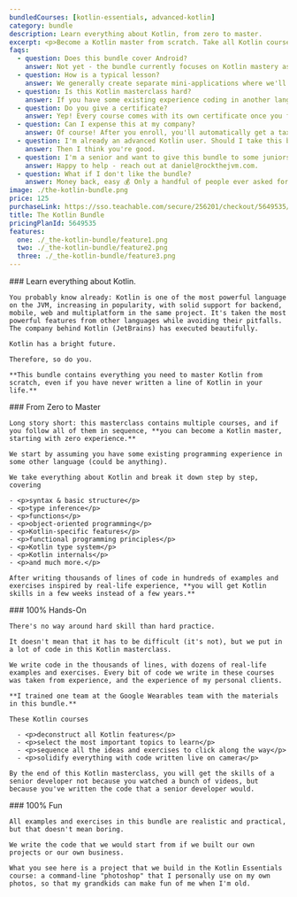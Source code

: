 ```yaml
---
bundledCourses: [kotlin-essentials, advanced-kotlin]
category: bundle
description: Learn everything about Kotlin, from zero to master.
excerpt: <p>Become a Kotlin master from scratch. Take all Kotlin courses at a discount, write thousands of lines of code, and become one of the top developers in weeks instead of years.</p>
faqs:
  - question: Does this bundle cover Android?
    answer: Not yet - the bundle currently focuses on Kotlin mastery as a language, so that you can apply these skills on any platform, including Android of course!
  - question: How is a typical lesson?
    answer: We generally create separate mini-applications where we'll explore a certain feature of the Kotlin language, with examples and exercises. Each lesson is about 10-30 mins long.
  - question: Is this Kotlin masterclass hard?
    answer: If you have some existing experience coding in another language, this bundle will give you a consistent brain stretch, but not so much that you burn out. If you're stuck on something, we're happy to help in our private community.
  - question: Do you give a certificate?
    answer: Yep! Every course comes with its own certificate once you finish it, so that you can reimburse this bundle with your employer or get a Kotlin job.
  - question: Can I expense this at my company?
    answer: Of course! After you enroll, you'll automatically get a tax-compliant receipt which you can use to reimburse this course with your employer.
  - question: I'm already an advanced Kotlin user. Should I take this bundle?
    answer: Then I think you're good.
  - question: I'm a senior and want to give this bundle to some juniors in my team, can I audit this bundle?
    answer: Happy to help - reach out at daniel@rockthejvm.com.
  - question: What if I don't like the bundle?
    answer: Money back, easy 💰 Only a handful of people ever asked for a refund on the entire site of 20+ courses, just to give you an idea.
image: ./the-kotlin-bundle.png
price: 125
purchaseLink: https://sso.teachable.com/secure/256201/checkout/5649535/kotlin-bundle
title: The Kotlin Bundle
pricingPlanId: 5649535
features:
  one: ./_the-kotlin-bundle/feature1.png
  two: ./_the-kotlin-bundle/feature2.png
  three: ./_the-kotlin-bundle/feature3.png
---
```



<CourseLayout>
  <Fragment slot="goal">
    ### Learn everything about Kotlin.

    You probably know already: Kotlin is one of the most powerful language on the JVM, increasing in popularity, with solid support for backend, mobile, web and multiplatform in the same project. It's taken the most powerful features from other languages while avoiding their pitfalls. The company behind Kotlin (JetBrains) has executed beautifully.

    Kotlin has a bright future.

    Therefore, so do you.

    **This bundle contains everything you need to master Kotlin from scratch, even if you have never written a line of Kotlin in your life.**

  </Fragment>
  <Fragment slot="feature1">
    ### From Zero to Master

    Long story short: this masterclass contains multiple courses, and if you follow all of them in sequence, **you can become a Kotlin master, starting with zero experience.**

    We start by assuming you have some existing programming experience in some other language (could be anything).

    We take everything about Kotlin and break it down step by step, covering

    - <p>syntax & basic structure</p>
    - <p>type inference</p>
    - <p>functions</p>
    - <p>object-oriented programming</p>
    - <p>Kotlin-specific features</p>
    - <p>functional programming principles</p>
    - <p>Kotlin type system</p>
    - <p>Kotlin internals</p>
    - <p>and much more.</p>

    After writing thousands of lines of code in hundreds of examples and exercises inspired by real-life experience, **you will get Kotlin skills in a few weeks instead of a few years.**

  </Fragment>
  <Fragment slot="feature2">
    ### 100% Hands-On

    There's no way around hard skill than hard practice.

    It doesn't mean that it has to be difficult (it's not), but we put in a lot of code in this Kotlin masterclass.

    We write code in the thousands of lines, with dozens of real-life examples and exercises. Every bit of code we write in these courses was taken from experience, and the experience of my personal clients.

    **I trained one team at the Google Wearables team with the materials in this bundle.**

    These Kotlin courses

      - <p>deconstruct all Kotlin features</p>
      - <p>select the most important topics to learn</p>
      - <p>sequence all the ideas and exercises to click along the way</p>
      - <p>solidify everything with code written live on camera</p>

    By the end of this Kotlin masterclass, you will get the skills of a senior developer not because you watched a bunch of videos, but because you've written the code that a senior developer would.

  </Fragment>
  <Fragment slot="feature3">
    ### 100% Fun

    All examples and exercises in this bundle are realistic and practical, but that doesn't mean boring.

    We write the code that we would start from if we built our own projects or our own business.

    What you see here is a project that we build in the Kotlin Essentials course: a command-line "photoshop" that I personally use on my own photos, so that my grandkids can make fun of me when I'm old.

  </Fragment>
</CourseLayout>
